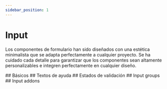 ```yaml
---
sidebar_position: 1
---
```



# Input

Los componentes de formulario han sido diseñados con una estética minimalista que se adapta perfectamente a cualquier proyecto. Se ha cuidado cada detalle para garantizar que los componentes sean altamente personalizables e integren perfectamente en cualquier diseño.

<!-- The form components have been designed with a minimalist aesthetic that perfectly fits any project. Every detail has been taken care of to ensure that the components are highly customizable and seamlessly integrate into any design. -->

<div className="space-y-8 use-h2-only-for-anchors">
	## Básicos
	<Basic />
	## Textos de ayuda
	<HelperText />
	## Estados de validación
	<ValidationState />
	## Input groups
	<InputGroup
 />
	## Input addons
	<InputAddon />
</div>